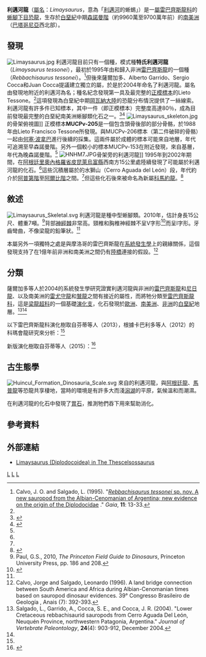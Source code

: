 {{Automatic Taxobox
| taxon = Limaysaurus
| fossil_range = [[白堊紀|白堊紀]]晚期<br>{{fossil_range|99.7|97}}
| image = Limaysaurus mount.jpg
| image_width = 200px
| image_caption = 骨架模型
| authority = {{link-en|利安納度·薩爾加多|Leonardo Salgado|Salgado|Leonardo Salgado}} ''et al'', 2004
| type_species = '''特氏利邁河龍<br>''Limaysaurus tessonei'''''
| type_species_authority = ({{link-en|豪赫·卡沃|Jorge O. Calvo|Calvo|Jorge O. Calvo}} & Salgado, 1995) 
| synonyms = 
* 特氏[[雷巴齊斯龍|雷巴齊斯龍]]<br>''Rebbachisaurus tessonei''<br><small>Calvo & Salgado, 1995</small>
}}

'''利邁河龍'''（[[屬名|屬名]]：''Limaysaurus''，意為「[[利邁河|利邁河]]的蜥蜴」）是一[[屬|屬]][[雷巴齊斯龍科|雷巴齊斯龍科]]的[[蜥腳下目|蜥腳下目]][[恐龍|恐龍]]，生存於[[白堊紀|白堊紀]]中期[[森諾曼階|森諾曼階]]（約9960萬至9700萬年前）的[[南美洲|南美洲]]（[[巴塔哥尼亞|巴塔哥尼亞]]西北部）。

==發現==
[[File:Limaysaurus.jpg|left]]
利邁河龍目前只有一個種，模式種'''特氏利邁河龍'''（''Limaysaurus tessonei''），最初於1995年由{{link-en|豪赫·卡沃|Jorge O. Calvo}}和{{link-en|利安納度·薩爾加多|Leonardo Salgado}}歸入非洲[[雷巴齊斯龍|雷巴齊斯龍]]的一個種（''Rebbachisaurus tessonei''）。<ref name="clavo&salgado1995">Calvo, J. O. and Salgado, L. (1995). "[http://www.dinochecker.com/papers/Calvo+Salgado-[1995]-Rebbachisaurus-tessonei.pdf ''Rebbachisaurus tessonei'' sp. nov. A new sauropod from the Albian-Cenomanian of Argentina; new evidence on the origin of the Diplodocidae] {{Wayback|url=http://www.dinochecker.com/papers/Calvo+Salgado-[1995]-Rebbachisaurus-tessonei.pdf |date=20210923134140 }}." ''Gaia'', '''11''': 13-33.</ref>但後來薩爾加多、Alberto Garrido、Sergio Cocca和Juan Cocca提議建立獨立的屬，於是於2004年命名了利邁河龍。屬名由發現地附近的利邁河為名；種名紀念發現第一具及最完整的[[正模標本|正模標本]]的Lieto Tessone。<ref name="clavo&salgado1995" />這項發現為白堊紀中期[[岡瓦納大陸|岡瓦納大陸]]的恐龍分布情況提供了一絲線索。利邁河龍有許多件已知標本，其中一件（即正模標本）完整度高達80％，成為目前發現最完整的白堊紀南美洲蜥腳類化石之一。<ref>{{Cite web|url=https://www.geol.umd.edu/~tholtz/dinoappendix/HoltzappendixWinter2011.pdf|title=Genus List for Holtz (2007) Dinosaurs:The Most Complete, Up-to-Date Encyclopedia for Dinosaur Lovers of All Ages|last=Holtz|first=Thomas|date=2012|access-date=2020-12-28|archive-date=2012-03-02|archive-url=https://web.archive.org/web/20120302173933/https://www.geol.umd.edu/~tholtz/dinoappendix/HoltzappendixWinter2011.pdf}}</ref><ref name=":1">{{Cite book|title=The Age of Dinosaurs in South America|last=Novas|first=Fernando|publisher=Indiana University Press|year=2009|location=USA|pages=175-179}}</ref> 
[[File:Limaysaurus_skeleton.jpg|alt=A Limaysaurus skeleton on display at the National Technical University of Athens, Greece]]的骨架俯視圖]]
正模標本'''MUCPv-205'''是一個包含頭骨後部的部分骨骼，於1988年由Lieto Francisco Tessone所發現。與MUCPv-206標本（第二件破碎的骨骼）一起由[[何塞·波拿巴|何塞·波拿巴]]進行後續的採集。這兩件屬於成體的標本可能來自{{link-en|燭臺組|Candeleros Formation}}地層，年代可追溯至早森諾曼階。另外一個較小的標本MUCPv-153在附近發現，來自{{link-en|烏因庫爾組|Huincul Formation}}基層，年代為晚森諾曼階。<ref name=clavo&salgado1995/>
[[Image:HNHM7.JPG|thumb]]骨架旁的利邁河龍]]
1995年到2002年期間，在[[阿根廷|阿根廷]][[里奧內格羅省|里奧內格羅省]][[皮昆萊烏富縣|皮昆萊烏富縣]]{{link-en|喬昆城|Villa El Chocón}}西南方15公里處陸續發現了可能屬於利邁河龍的化石。<ref name="clavo&salgado1995" />這些沉積層屬於{{link-en|利邁河亞群|Río Limay Subgroup}}{{link-en|洛罕庫拉組|Lohan Cura Formation}}的水獅山（Cerro Aguada del León）段，年代約介於[[阿普第階|阿普第階]]至[[阿爾比階|阿爾比階]]之間。<ref name=salgadoetal2004/>但這些化石後來被命名為新屬[[科馬約龍|科馬約龍]]。<ref name=Comahuesaurus>{{cite journal|  last1 = Carballido| first1 = José Luis |  last2 = Salgado| first2 = Leonardo |  last3 = Pol| first3 = Diego |  last4 = Canudo| first4 = José Ignacio |  last5 = Garrido| first5 = Alberto| title =  A new basal rebbachisaurid (Sauropoda, Diplodocoidea) from the Early Cretaceous of the Neuquén Basin; evolution and biogeography of the group | journal =  Historical Biology | volume =  24 | issue = 6| pages = 631–654 | year =  2012 | doi =  10.1080/08912963.2012.672416 }}</ref>

==敘述==
[[File:Limaysaurus_Skeletal.svg|left]]
利邁河龍是種中型蜥腳類。2010年，{{link-en|葛瑞格利·保羅|Gregory S. Paul}}估計身長15公尺、體重7噸。<ref name=":0">Paul, G.S., 2010, ''The Princeton Field Guide to Dinosaurs'', Princeton University Press, pp. 186 and 208.</ref>背部[[神經棘|神經棘]]非常高。頸椎和胸椎神經棘不呈V字形<ref>{{Cite book|title=Time of the Giants|last=Holmes|first=Thom|publisher=Infobase Publishing|year=2008|location=USA|pages=48}}</ref>而呈I字形。牙齒彎曲，不像梁龍的鉛筆狀。<ref name=":0" />

本屬另外一項獨特之處是與摩洛哥的雷巴齊斯龍在[[系統發生學|系統發生學]]上的親緣關係，這個發現支持了在1億年前非洲和南美洲之間仍有[[陸橋|陸橋]]連接的假設。<ref>Calvo, Jorge and Salgado, Leonardo (1996). A land bridge connection between South America and Africa during Albian-Cenomanian times based on sauropod dinosaur evidences. 39° Congresso Brasileiro de Geología , Anais (7): 392-393.</ref>

==分類==
薩爾加多等人於2004的系統發生學研究證實利邁河龍與非洲的[[雷巴齊斯龍|雷巴齊斯龍]]和[[尼日龍|尼日龍]]、以及南美洲的[[雷尤守龍|雷尤守龍]]和[[鷲龍|鷲龍]]之間有接近的屬性，而將牠分類至[[雷巴齊斯龍科|雷巴齊斯龍科]]，這是[[梁龍超科|梁龍超科]]的一個基礎[[演化支|演化支]]，化石發現於[[歐洲|歐洲]]、[[南美洲|南美洲]]、[[非洲|非洲]]的[[白堊紀|白堊紀]]地層。<ref name="salgadoetal2004">Salgado, L., Garrido, A., Cocca, S. E., and Cocca, J. R. (2004). "Lower Cretaceous rebbachisaurid sauropods from Cerro Aguada Del León, Neuquén Province, northwestern Patagonia, Argentina." ''Journal of Vertebrate Paleontology'', '''24'''(4): 903-912, December 2004.</ref><ref name=":1" />

以下雷巴齊斯龍科演化樹取自芬蒂等人（2013），根據卡巴利多等人（2012）的科瑪會龍研究來分析：<ref name=Comahuesaurus/>

{{clade| style=font-size:100%;line-height:100%
|label1='''雷巴齊斯龍科 Rebbachisauridae'''
|1={{clade
   |1=[[亞馬遜龍|亞馬遜龍]] ''Amazonsaurus''
   |2={{clade
      |1=[[伊斯的利亞龍|伊斯的利亞龍]] ''Histriasaurus''
      |2=[[薩帕拉龍|薩帕拉龍]] ''Zapalasaurus''
      |3={{clade
         |1=[[科馬約龍|科馬約龍]] ''Comahuesaurus''
         |2={{clade
            |label1=利邁河龍亞科 Limaysaurinae
            |1={{clade
               |1=[[雷尤守龍|雷尤守龍]] ''Rayososaurus''
               |2=[[雷巴齊斯龍|雷巴齊斯龍]] ''Rebbachisaurus''
               |3={{clade
                  |1=[[鷲龍|鷲龍]] ''Cathartesaura''
                  |2='''利邁河龍 ''Limaysaurus''''' }} }}
            |label2=[[雷巴齊斯龍亞科|尼日龍亞科]] Nigersaurinae
            |2={{clade
               |1=[[尼日龍|尼日龍]] ''Nigersaurus''
               |2={{clade
                  |1=[[德曼達龍|德曼達龍]] ''Demandasaurus''
                  |2={{link-en|泰塔溫龍|Tataouinea}} ''Tataouinea'' }} }} }} }} }} }} }}

新版演化樹取自芬蒂等人（2015）：<ref name=fanti15>{{cite journal|last1=Fanti|first1=F.|last2=Cau|first2=A.|last3=Cantelli|first3=L.|last4=Hassine|first4=M.|last5=Auditore|first5=M.|title=New Information on ''Tataouinea hannibalis'' from the Early Cretaceous of Tunisia and Implications for the Tempo and Mode of Rebbachisaurid Sauropod Evolution|journal=PLOS ONE|date=2015|volume=10|issue=4|pages=e123475|doi=10.1371/journal.pone.0123475|pmid=25923211|pmc=4414570}}</ref>

{{clade| style=font-size:100%; line-height:100%
|label1='''雷巴齊斯龍科 Rebbachisauridae'''
|1={{clade
 |1=[[亞馬遜龍|亞馬遜龍]] ''Amazonsaurus''
 |2={{clade
  |1=[[薩帕拉龍|薩帕拉龍]] ''Zapalasaurus''
  |2=[[伊斯的利亞龍|伊斯的利亞龍]] ''Histriasaurus''
  |3=[[科馬約龍|科馬約龍]] ''Comahuesaurus''
  |label4=[[科巴斯龍類|科巴斯龍類]] Khebbashia
  |4={{clade
   |label1=[[利邁河龍亞科|利邁河龍亞科]] Limaysaurinae
   |1={{clade
    |1=[[鷲龍|鷲龍]] ''Cathartesaura''
    |2='''利邁河龍 ''Limaysaurus''''' }}
   |label2=[[雷巴齊斯龍亞科|雷巴齊斯龍亞科]] Rebbachisaurinae
   |2={{clade
    |1=[[孔椎龍屬_(阿根廷)|孔椎龍]] ''Katepensaurus''
    |2={{clade
     |1=[[尼日龍|尼日龍]] ''Nigersaurus''
     |2={{clade
      |1=[[雷巴齊斯龍|雷巴齊斯龍]] ''Rebbachisaurus''
      |2=[[德曼達龍|德曼達龍]] ''Demandasaurus''
      |3={{link-en|泰塔溫龍|Tataouinea}} ''Tataouinea'' }} }} }} }} }} }} }}

==古生態學==
[[File:Huincul_Formation_Dinosauria_Scale.svg|thumb]]
來自{{link-en|烏因庫爾組|Huincul Formation}}的利邁河龍，與[[阿根廷龍|阿根廷龍]]、[[馬普龍|馬普龍]]等恐龍共享棲地，當時的環境是有許多大而淺[[潟湖|潟湖]]的平原，氣候溫和而潮濕。

在利邁河龍的化石中發現了[[胃石|胃石]]，推測牠們吞下用來幫助消化。

==參考資料==
{{reflist}}

==外部連結==
* [https://web.archive.org/web/20081202114641/http://www.users.qwest.net/~jstweet1/diplodocoidea.htm Limaysaurus (Diplodocoidea) in The Thescelsossaurus]

{{蜥腳形亞目|D.|state=expanded}}
{{Taxonbar|from=Q137252}}
{{Portalbar|恐龍}}

[[Category:上白堊紀恐龍|L]]
[[Category:南美洲恐龍|L]]
[[Category:雷巴齊斯龍科|L]]